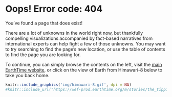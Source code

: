 # Oops! Error code: 404

You've found a page that does exist!

There are a lot of unknowns in the world right now, but thankfully compelling visualizations accompanied by fact-based narratives from international experts can help fight a few of those unknowns. You may want to try searching to find the page's new location, or use the table of contents to find the page you are looking for.

To continue, you can simply browse the contents on the left,  visit the [main EarthTime website](http://earthtime.org/explore), or click on the view of Earth from Himawari-8 below to take you back home.


```r
knitr::include_graphics('img/himawari-8.gif', dpi = NA)
#knitr::include_url("https://wef-prod.earthtime.org/m/stories/the_tipping_point")
```